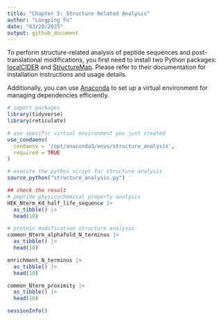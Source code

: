 ```yaml
---
title: "Chapter 5: Structure Related Analysis"
author: "Longping Fu"
date: "03/20/2025"
output: github_document
---
```


To perform structure-related analysis of peptide sequences and post-translational modifications, you first need to install two Python packages: [localCIDER](https://pappulab.github.io/localCIDER/) and [StructureMap](https://github.com/MannLabs/structuremap). Please refer to their documentation for installation instructions and usage details.  

Additionally, you can use [Anaconda](https://docs.anaconda.com/anaconda/install/) to set up a virtual environment for managing dependencies efficiently.  

```r
# import packages
library(tidyverse)
library(reticulate)

# use specific virtual environment you just created
use_condaenv(
  condaenv = '/opt/anaconda3/envs/structure_analysis',
  required = TRUE
)

```

```r
# execute the python script for structure analysis
source_python("structure_analysis.py")

```

```r
## check the result
# peptide physicochemical property analysis
HEK_Nterm_Kd_half_life_sequence |> 
  as_tibble() |> 
  head(10)

# protein modification structure analysis
common_Nterm_alphafold_N_terminus |>
  as_tibble() |>
  head(10)

enrichment_N_terminus |>
  as_tibble() |>
  head(10)

common_Nterm_proximity |>
  as_tibble() |>
  head(10)

```

```r
sessionInfo()
```
